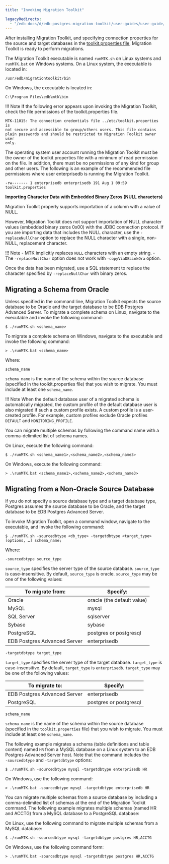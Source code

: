 ```yaml
---
title: "Invoking Migration Toolkit"

legacyRedirects:
  - "/edb-docs/d/edb-postgres-migration-toolkit/user-guides/user-guide/54.0.0/invoking_mtk.html"
---
```


<div id="invoking_mtk" class="registered_link"></div>

After installing Migration Toolkit, and specifying connection properties for the source and target databases in the [toolkit.properties file](06_building_toolkit.properties_file/#building_toolkit_properties_file), Migration Toolkit is ready to perform migrations.

The Migration Toolkit executable is named `runMTK.sh` on Linux systems and `runMTK.bat` on Windows systems. On a Linux system, the executable is located in:

`/usr/edb/migrationtoolkit/bin`

On Windows, the executable is located in:

`C:\Program Files\edb\mtk\bin`

!!! Note
    If the following error appears upon invoking the Migration Toolkit, check the file permissions of the toolkit.properties file.

```text
MTK-11015: The connection credentials file ../etc/toolkit.properties is
not secure and accessible to group/others users. This file contains
plain passwords and should be restricted to Migration Toolkit owner user
only.
```

The operating system user account running the Migration Toolkit must be the owner of the toolkit.properties file with a minimum of read permission on the file. In addition, there must be no permissions of any kind for group and other users. The following is an example of the recommended file permissions where user enterprisedb is running the Migration Toolkit.

`-rw------- 1 enterprisedb enterprisedb 191 Aug 1 09:59 toolkit.properties`

**Importing Character Data with Embedded Binary Zeros (NULL characters)**

Migration Toolkit properly supports importation of a column with a value of NULL.

However, Migration Toolkit does not support importation of NULL character values (embedded binary zeros 0x00) with the JDBC connection protocol. If you are importing data that includes the NULL character, use the `-replaceNullChar` option to replace the NULL character with a single, non-NULL, replacement character.

!!! Note
    -   MTK implicitly replaces `NULL` characters with an empty string.
    -   The `-replaceNullChar` option does not work with `-copyViaDBLinkOra` option.

Once the data has been migrated, use a SQL statement to replace the character specified by `-replaceNullChar` with binary zeros.

## Migrating a Schema from Oracle

Unless specified in the command line, Migration Toolkit expects the source database to be Oracle and the target database to be EDB Postgres Advanced Server. To migrate a complete schema on Linux, navigate to the executable and invoke the following command:

`$ ./runMTK.sh <schema_name>`

To migrate a complete schema on Windows, navigate to the executable and invoke the following command:

`> .\runMTK.bat <schema_name>`

Where:

`schema_name`

`schema_name` is the name of the schema within the source database (specified in the toolkit.properties file) that you wish to migrate. You must include at least one `schema_name`.

!!! Note
    When the default database user of a migrated schema is automatically migrated, the custom profile of the default database user is also migrated if such a custom profile exists. A custom profile is a user-created profile. For example, custom profiles exclude Oracle profiles `DEFAULT` and `MONITORING_PROFILE`.

You can migrate multiple schemas by following the command name with a comma-delimited list of schema names.

On Linux, execute the following command:

`$ ./runMTK.sh <schema_name1>,<schema_name2>,<schema_name3>`

On Windows, execute the following command:

`> .\runMTK.bat <schema_name1>,<schema_name2>,<schema_name3>`

<div id="migrate_non_oracle" class="registered_link"></div>

## Migrating from a Non-Oracle Source Database

If you do not specify a source database type and a target database type, Postgres assumes the source database to be Oracle, and the target database to be EDB Postgres Advanced Server.

To invoke Migration Toolkit, open a command window, navigate to the executable, and invoke the following command:

`$ ./runMTK.sh -sourcedbtype <db_type> -targetdbtype <target_type> [options, …] schema_name;`

Where:

`-sourcedbtype source_type`

`source_type` specifies the server type of the source database. `source_type` is case-insensitive. By default, `source_type` is oracle. `source_type` may be one of the following values:

| To migrate from:             | Specify:                   |
| ---------------------------- | -------------------------- |
| Oracle                       | oracle (the default value) |
| MySQL                        | mysql                      |
| SQL Server                   | sqlserver                  |
| Sybase                       | sybase                     |
| PostgreSQL                   | postgres or postgresql     |
| EDB Postgres Advanced Server | enterprisedb               |

`-targetdbtype target_type`

`target_type` specifies the server type of the target database. `target_type` is case-insensitive. By default, `target_type` is `enterprisedb`. `target_type` may be one of the following values:

| To migrate to:               | Specify:               |
| ---------------------------- | ---------------------- |
| EDB Postgres Advanced Server | enterprisedb           |
| PostgreSQL                   | postgres or postgresql |

`schema_name`

`schema_name` is the name of the schema within the source database (specified in the `toolkit.properties` file) that you wish to migrate. You must include at least one `schema_name`.

The following example migrates a schema (table definitions and table content) named `HR` from a MySQL database on a Linux system to an EDB Postgres Advanced Server host. Note that the command includes the `‑sourcedbtype` and `-targetdbtype` options:

`$ ./runMTK.sh -sourcedbtype mysql -targetdbtype enterprisedb HR`

On Windows, use the following command:

`> .\runMTK.bat -sourcedbtype mysql -targetdbtype enterprisedb HR`

You can migrate multiple schemas from a source database by including a comma-delimited list of schemas at the end of the Migration Toolkit command. The following example migrates multiple schemas (named HR and ACCTG) from a MySQL database to a PostgreSQL database:

On Linux, use the following command to migrate multiple schemas from a MySQL database:

`$ ./runMTK.sh -sourcedbtype mysql -targetdbtype postgres HR,ACCTG`

On Windows, use the following command form:

`> .\runMTK.bat -sourcedbtype mysql -targetdbtype postgres HR,ACCTG`
